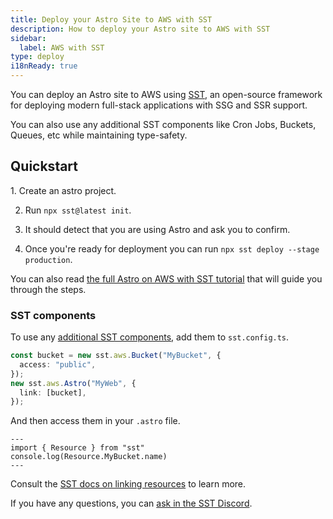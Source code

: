 ```yaml
---
title: Deploy your Astro Site to AWS with SST
description: How to deploy your Astro site to AWS with SST
sidebar:
  label: AWS with SST
type: deploy
i18nReady: true
---
```


You can deploy an Astro site to AWS using [SST](https://sst.dev), an open-source framework for deploying modern full-stack applications with SSG and SSR support.

You can also use any additional SST components like Cron Jobs, Buckets, Queues, etc while maintaining type-safety.

## Quickstart

<Steps>
1. Create an astro project.

2. Run `npx sst@latest init`.

3. It should detect that you are using Astro and ask you to confirm.

4. Once you're ready for deployment you can run `npx sst deploy --stage production`.
</Steps>

You can also read [the full Astro on AWS with SST tutorial](https://sst.dev/docs/start/aws/astro) that will guide you through the steps.

### SST components

To use any [additional SST components](https://sst.dev/docs/), add them to `sst.config.ts`. 

```ts {1} {5} title="sst.config.ts"
const bucket = new sst.aws.Bucket("MyBucket", {
  access: "public",
});
new sst.aws.Astro("MyWeb", {
  link: [bucket],
});
```

And then access them in your `.astro` file.

```astro
---
import { Resource } from "sst"
console.log(Resource.MyBucket.name)
---
```

Consult the [SST docs on linking resources](https://sst.dev/docs/linking) to learn more.

If you have any questions, you can [ask in the SST Discord](https://discord.gg/sst).
